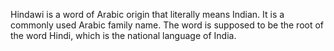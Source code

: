 Hindawi is a word of Arabic origin that literally means Indian. It is a commonly used Arabic family name. The word is supposed to be the root of the word Hindi, which is the national language of India.


{{stub}}